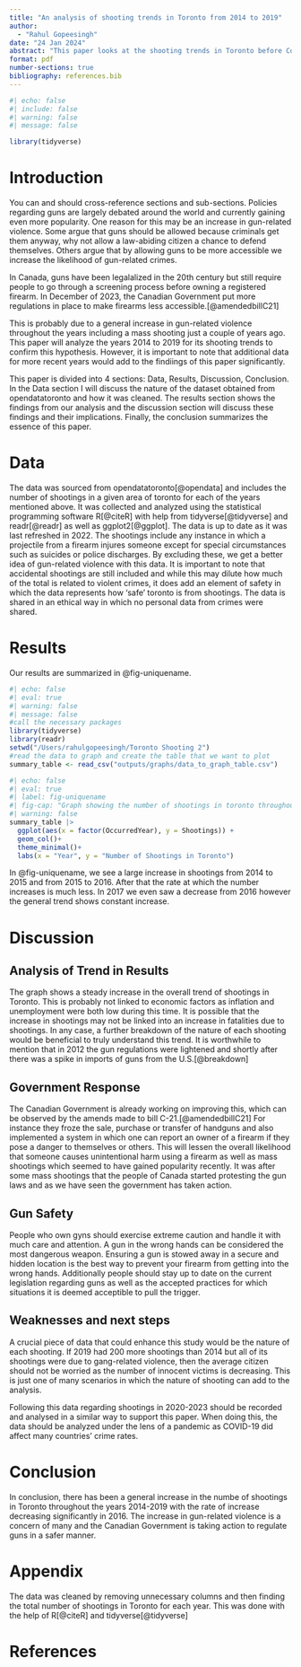 ```yaml
---
title: "An analysis of shooting trends in Toronto from 2014 to 2019"
author: 
  - "Rahul Gopeesingh"
date: "24 Jan 2024"
abstract: "This paper looks at the shooting trends in Toronto before Covid. There was a large increase in total number of shootings per year in the years 2015 and 2016 and there was a slight decrease in 2017. It would appear that shootings are generally rising. The data for how much of these were fatal was missing and further analysis with this data could give a more vivid picture of gun related violence in Toronto"
format: pdf
number-sections: true
bibliography: references.bib
---
```


```r
#| echo: false
#| include: false
#| warning: false
#| message: false

library(tidyverse)

```


# Introduction

You can and should cross-reference sections and sub-sections. 
Policies regarding guns are largely debated around the world and currently gaining even more popularity. One reason for this may be an increase in gun-related violence. Some argue that guns should be allowed because criminals get them anyway, why not allow a law-abiding citizen a chance to defend themselves. Others argue that by allowing guns to be more accessible we increase the likelihood of gun-related crimes. 

In Canada, guns have been legalalized in the 20th century but still require people to go through a screening process before owning a registered firearm. In December of 2023, the Canadian Government put more regulations in place to make firearms less accessible.[@amendedbillC21]

This is probably due to a general increase in gun-related violence throughout the years including a mass shooting just a couple of years ago. This paper will analyze the years 2014 to 2019 for its shooting trends to confirm this hypothesis. However, it is important to note that additional data for more recent years would add to the findiings of this paper significantly. 

This paper is divided into 4 sections: Data, Results, Discussion, Conclusion. In the Data section I will discuss the nature of the dataset obtained from opendatatoronto and how it was cleaned. The results section shows the findings from our analysis and the discussion section will discuss these findings and their implications. Finally, the conclusion summarizes the essence of this paper. 




# Data

The data was sourced from opendatatoronto[@opendata] and includes the number of shootings in a given area of toronto for each of the years mentioned above. It was collected and analyzed using the statistical programming software R[@citeR] with help from tidyverse[@tidyverse] and readr[@readr] as well as ggplot2[@ggplot]. The data is up to date as it was last refreshed in 2022. The shootings include any instance in which a projectile from a firearm injures someone except for special circumstances such as suicides or police discharges. By excluding these, we get a better idea of gun-related violence with this data. It is important to note that accidental shootings are still included and while this may dilute how much of the total is related to violent crimes, it does add an element of safety in which the data represents how 'safe' toronto is from shootings. The data is shared in an ethical way in which no personal data from crimes were shared. 

# Results

Our results are summarized in @fig-uniquename.

```r
#| echo: false
#| eval: true
#| warning: false
#| message: false
#call the necessary packages
library(tidyverse)
library(readr)
setwd("/Users/rahulgopeesingh/Toronto Shooting 2")
#read the data to graph and create the table that we want to plot
summary_table <- read_csv("outputs/graphs/data_to_graph_table.csv")


```

```r
#| echo: false
#| eval: true
#| label: fig-uniquename
#| fig-cap: "Graph showing the number of shootings in toronto throughout the years 2014-2019"
#| warning: false
summary_table |>
  ggplot(aes(x = factor(OccurredYear), y = Shootings)) +
  geom_col()+
  theme_minimal()+
  labs(x = "Year", y = "Number of Shootings in Toronto")
```

In @fig-uniquename, we see a large increase in shootings from 2014 to 2015 and from 2015 to 2016. After that the rate at which the number increases is much less. In 2017 we even saw a decrease from 2016 however the general trend shows constant increase. 


# Discussion

## Analysis of Trend in Results

The graph shows a steady increase in the overall trend of shootings in Toronto. This is probably not linked to economic factors as inflation and unemployment were both low during this time. It is possible that the increase in shootings may not be linked into an increase in fatalities due to shootings. In any case, a further breakdown of the nature of each shooting would be beneficial to truly understand this trend. It is worthwhile to mention that in 2012 the gun regulations were lightened and shortly after there was a spike in imports of guns from the U.S.[@breakdown]


## Government Response

The Canadian Government is already working on improving this, which can be observed by the amends made to bill C-21.[@amendedbillC21] For instance they froze the sale, purchase or transfer of handguns and also implemented a system in which one can report an owner of a firearm if they pose a danger to themselves or others. This will lessen the overall likelihood that someone causes unintentional harm using a firearm as well as mass shootings which seemed to have gained popularity recently. It was after some mass shootings that the people of Canada started protesting the gun laws and as we have seen the government has taken action. 

## Gun Safety

People who own gyns should exercise extreme caution and handle it with much care and attention. A gun in the wrong hands can be considered the most dangerous weapon. Ensuring a gun is stowed away in a secure and hidden location is the best way to prevent your firearm from getting into the wrong hands. Additionally people should stay up to date on the current legislation regarding guns as well as the accepted practices for which situations it is deemed acceptible to pull the trigger. 



## Weaknesses and next steps

A crucial piece of data that could enhance this study would be the nature of each shooting. If 2019 had 200 more shootings than 2014 but all of its shootings were due to gang-related violence, then the average citizen should not be worried as the number of innocent victims is decreasing. This is just one of many scenarios in which the nature of shooting can add to the analysis. 

Following this data regarding shootings in 2020-2023 should be recorded and analysed in a similar way to support this paper. When doing this, the data should be analyzed under the lens of a pandemic as COVID-19 did affect many countries' crime rates. 


# Conclusion

In conclusion, there has been a general increase in the numbe of shootings in Toronto throughout the years 2014-2019 with the rate of increase decreasing significantly in 2016. The increase in gun-related violence is a concern of many and the Canadian Government is taking action to regulate guns in a safer manner. 


# Appendix

The data was cleaned by removing unnecessary columns and then finding the total number of shootings in Toronto for each year. This was done with the help of R[@citeR] and tidyverse[@tidyverse]

# References

[^1]: github repository: 


